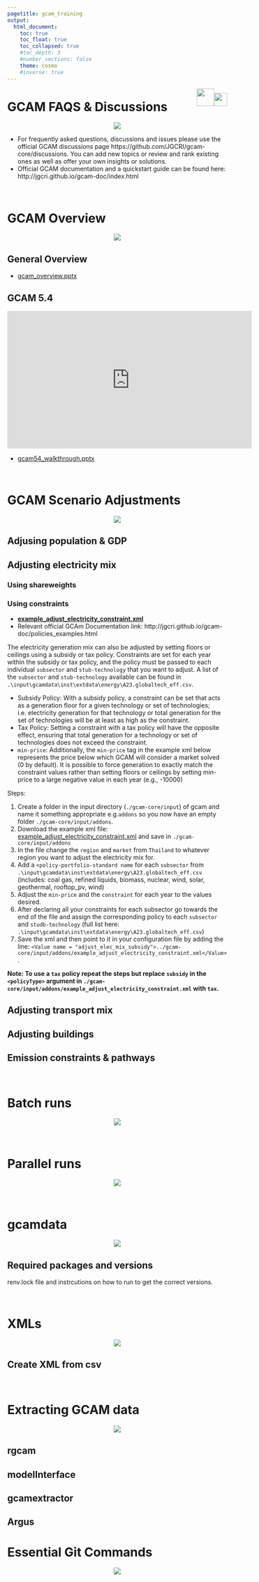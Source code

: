 ```yaml
---
pagetitle: gcam_training
output: 
  html_document:
    toc: true
    toc_float: true
    toc_collapsed: true
    #toc_depth: 3
    #number_sections: false
    theme: cosmo
    #inverse: true
---
```


<div class="header_logo">
<img src="images/logo_gcims_white.png" style="float:right;height:30px; padding-top:10px;">
<img src="images/logo_pnnl_white.png" style="float:right;height:40px;">
</div>

<!-------------------------->
# GCAM FAQS & Discussions
<!-------------------------->
<p align="center"> <img src="images/divider.png"></p>

- For frequently asked questions, discussions and issues please use the official GCAM discussions page https://github.com/JGCRI/gcam-core/discussions. You can add new topics or review and rank existing ones as well as offer your own insights or solutions.
- Official GCAM documentation and a quickstart guide can be found here: http://jgcri.github.io/gcam-doc/index.html

<br>

<!-------------------------->
# GCAM Overview
<!-------------------------->
<p align="center"> <img src="images/divider.png"></p>

## General Overview

* [gcam_overview.pptx](https://github.com/JGCRI/gcam_training/blob/main/presentations/gcam_overview.pptx)

## GCAM 5.4

<iframe width="560" height="315" src="https://www.youtube.com/embed/13tBgM_JWXc?rel=0" frameborder="0" allowfullscreen></iframe>

* [gcam54_walkthrough.pptx](https://github.com/JGCRI/gcam_training/blob/main/presentations/gcam54_walkthrough.pptx)

<br>

<!-------------------------->
# GCAM Scenario Adjustments
<!-------------------------->
<p align="center"> <img src="images/divider.png"></p>

## Adjusing population & GDP

## Adjusting electricity mix

### Using shareweights

### Using constraints

* **[example_adjust_electricity_constraint.xml](https://github.com/JGCRI/gcam_training/blob/main/examples/example_adjust_electricity_constraint_subsidy.xml)**
* Relevant official GCAm Documentation link: http://jgcri.github.io/gcam-doc/policies_examples.html

The electricity generation mix can also be adjusted by setting floors or ceilings using a subsidy or tax policy. Constraints are set for each year within the subsidy or tax policy, and the policy must be passed to each individual `subsector` and `stub-technology` that you want to adjust. A list of the `subsector` and `stub-technology` available can be found in `.\input\gcamdata\inst\extdata\energy\A23.globaltech_eff.csv`.

- Subsidy Policy: With a subsidy policy, a constraint can be set that acts as a generation floor for a given technology or set of technologies; i.e. electricity generation for that technology or total generation for the set of technologies will be at least as high as the constraint. 
- Tax Policy: Setting a constraint with a tax policy will have the opposite effect, ensuring that total generation for a technology or set of technologies does not exceed the constraint. 
- `min-price`: Additionally, the `min-price` tag in the example xml  below represents the price below which GCAM will consider a market solved (0 by default). It is possible to force generation to exactly match the constraint values rather than setting floors or ceilings by setting min-price to a large negative value in each year (e.g., <min-price year=”2020”>-10000</min-price>)

Steps:

1. Create a folder in the input directory (`./gcam-core/input`) of gcam and name it something appropriate e.g.`addons` so you now have an empty folder `./gcam-core/input/addons`.
2. Download the example xml file: [example_adjust_electricity_constraint.xml](https://github.com/JGCRI/gcam_training/blob/main/examples/example_adjust_electricity_constraint_subsidy.xml) and save in `./gcam-core/input/addons`
3. In the file change the `region`  and `market` from `Thailand` to whatever region you want to adjust the electricity mix for. 
4. Add a `<policy-portfolio-standard name` for each `subsector` from `.\input\gcamdata\inst\extdata\energy\A23.globaltech_eff.csv` (includes: coal gas, refined liquids, biomass, nuclear, wind, solar, geothermal, rooftop_pv, wind)
5. Adjust the `min-price` and the `constraint` for each year to the values desired.
6. After declaring all your constraints for each subsector go towards the end of the file and assign the corresponding policy to each `subsector` and `studb-technology` (full list here: `.\input\gcamdata\inst\extdata\energy\A23.globaltech_eff.csv`)
6. Save the xml and then point to it in your configuration file by adding the line: `<Value name = "adjust_elec_mix_subsidy">../gcam-core/input/addons/example_adjust_electricity_constraint.xml</Value>`.

**Note: To use a `tax` policy repeat the steps but replace `subsidy` in the `<policyType>` argument in `./gcam-core/input/addons/example_adjust_electricity_constraint.xml` with `tax`.**


## Adjusting transport mix

## Adjusting buildings

## Emission constraints & pathways

<br>

<!-------------------------->
# Batch runs
<!-------------------------->
<p align="center"> <img src="images/divider.png"></p>

<br>

<!-------------------------->
# Parallel runs
<!-------------------------->
<p align="center"> <img src="images/divider.png"></p>

<br>

<!-------------------------->
# gcamdata
<!-------------------------->
<p align="center"> <img src="images/divider.png"></p>

## Required packages and versions

renv.lock file and instrcutions on how to run to get the correct versions.

<br>

<!-------------------------->
# XMLs
<!-------------------------->
<p align="center"> <img src="images/divider.png"></p>

## Create XML from csv

<br>

<!-------------------------->
# Extracting GCAM data
<!-------------------------->
<p align="center"> <img src="images/divider.png"></p>

## rgcam

## modelInterface

## gcamextractor

## Argus

<!-------------------------->
# Essential Git Commands
<!-------------------------->
<p align="center"> <img src="images/divider.png"></p>
